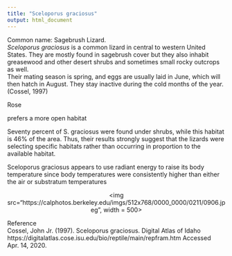 ```yaml
---
title: "Sceloporus graciosus"
output: html_document
---
```


Common name: Sagebrush Lizard.  
*Sceloporus graciosus* is a common lizard in central to western United States. They are mostly found in sagebrush cover but they also inhabit greasewood and other desert shrubs and sometimes small rocky outcrops as well.  
Their mating season is spring, and eggs are usually laid in June, which will then hatch in August. They stay inactive during the cold months of the year.
(Cossel, 1997)



Rose

prefers a more open habitat 

Seventy percent of
S. graciosus were found under shrubs, while this
habitat is 46% of the area. Thus, their results strongly
suggest that the lizards were selecting specific habitats rather than occurring in proportion to the available habitat. 





Sceloporus graciosus
 appears to use radiant energy to raise its
 body temperature since body temperatures
 were consistently higher than either the air
 or substratum temperatures


<p align='center'>
<img src="https://calphotos.berkeley.edu/imgs/512x768/0000_0000/0211/0906.jpeg", width = 500>
</p>

Reference  
Cossel, John Jr. (1997). Sceloporus graciosus. Digital Atlas of Idaho https://digitalatlas.cose.isu.edu/bio/reptile/main/repfram.htm Accessed Apr. 14, 2020.